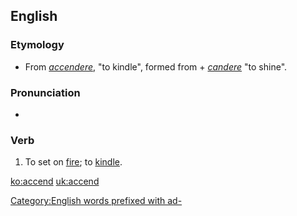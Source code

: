 ==English==

===Etymology===
* From {{etyl|la|en}} ''[[accendere]]'', "to kindle", formed from ''{{term|ad-|lang=la}}'' + ''[[candere]]'' "to shine".

===Pronunciation===
* {{IPA|[ækˈsɛnd]|lang=en}}

===Verb===
{{en-verb}}

# {{context|transitive|obsolete|lang=en}} To set on [[fire]]; to [[kindle]].

[[Category:English words prefixed with ad-]]

[[ko:accend]]
[[uk:accend]]